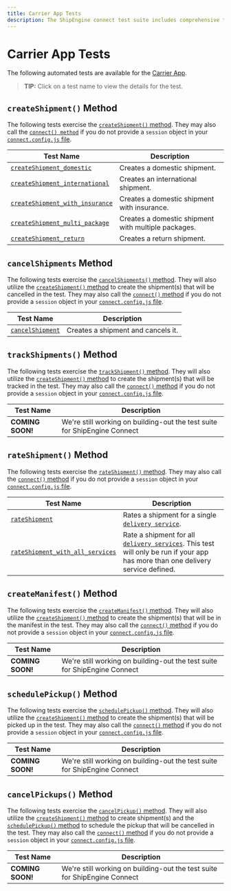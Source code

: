 ```yaml
---
title: Carrier App Tests
description: The ShipEngine connect test suite includes comprehensive test coverage for your carrier app
---
```



Carrier App Tests
==========================================
The following automated tests are available for the [Carrier App](../../reference/carrier.mdx).

> **TIP:** Click on a test name to view the details for the test.


`createShipment()` Method
------------------------------------
The following tests exercise the [`createShipment()` method](../../reference/methods/create-shipment.mdx).
They may also call the [`connect() method`](../../reference/methods/connect.mdx) if you do not provide
a `session` object in your [`connect.config.js` file](./../../testing/config.mdx).

| Test Name | Description
|-----------|------------------------------------------
|[`createShipment_domestic`](./create-shipment/create-shipment-domestic.mdx) | Creates a domestic shipment.
|[`createShipment_international`](./create-shipment/create-shipment-international.mdx) | Creates an international shipment.
|[`createShipment_with_insurance`](./create-shipment/create-shipment-with-insurance.mdx) | Creates a domestic shipment with insurance.
|[`createShipment_multi_package`](./create-shipment/create-shipment-multi-package.mdx) | Creates a domestic shipment with multiple packages.
|[`createShipment_return`](./create-shipment/create-shipment-return.mdx) | Creates a return shipment.



`cancelShipments` Method
------------------------------------
The following tests exercise the [`cancelShipments()` method](../../reference/methods/cancel-shipments.mdx). They will
also utilize the [`createShipment()` method](../../reference/methods/create-shipment.mdx) to create the shipment(s) that will
be cancelled in the test. They may also call the [`connect()` method](../../reference/methods/connect.mdx) if you do not provide
 a `session` object in your [`connect.config.js` file](./../../testing/config.mdx).

| Test Name | Description
|-----------|------------------------------------------
| [`cancelShipment`](./cancel-shipment/cancel-shipment.mdx) | Creates a shipment and cancels it.



`trackShipments()` Method
------------------------------------
The following tests exercise the [`trackShipment()` method](../../reference/methods/track-shipment.mdx). They will
also utilize the [`createShipment()` method](../../reference/methods/create-shipment.mdx) to create the shipment(s) that will
be tracked in the test. They may also call the [`connect()` method](../../reference/methods/connect.mdx) if you do not provide
a `session` object in your [`connect.config.js` file](./../../testing/config.mdx).

| Test Name | Description
|-----------|------------------------------------------
| **COMING SOON!** | We're still working on building-out the test suite for ShipEngine Connect



`rateShipment()` Method
------------------------------------
The following tests exercise the [`rateShipment()` method](../../reference/methods/cancel-shipments.mdx).
They may also call the [`connect()` method](../../reference/methods/connect.mdx) if you do not provide
a `session` object in your [`connect.config.js` file](./../../testing/config.mdx).

| Test Name | Description
|-----------|------------------------------------------
|[`rateShipment`](./rate-shipment/rate-shipment.mdx) | Rates a shipment for a single [`delivery service`](../../reference/delivery-service.mdx).
|[`rateShipment_with_all_services`](./rate-shipment/rate-shipment-with-all-services.mdx) | Rate a shipment for all [`delivery services`](../../reference/delivery-service.mdx). This test will only be run if your app has more than one delivery service defined.


`createManifest()` Method
------------------------------------
The following tests exercise the [`createManifest()` method](../../reference/methods/create-manifest.mdx). They will
also utilize the [`createShipment()` method](../../reference/methods/create-shipment.mdx) to create the shipment(s) that will
be in the manifest in the test. They may also call the [`connect()` method](../../reference/methods/connect.mdx) if you do not provide
a `session` object in your [`connect.config.js` file](./../../testing/config.mdx).

| Test Name | Description
|-----------|------------------------------------------
| **COMING SOON!** | We're still working on building-out the test suite for ShipEngine Connect



`schedulePickup()` Method
------------------------------------
The following tests exercise the [`schedulePickup()` method](../../reference/methods/schedule-pickup.mdx). They will
also utilize the [`createShipment()` method](../../reference/methods/create-shipment.mdx) to create the shipment(s) that will
be picked up in the test. They may also call the [`connect()` method](../../reference/methods/connect.mdx) if you do not provide
a `session` object in your [`connect.config.js` file](./../../testing/config.mdx).

| Test Name | Description
|-----------|------------------------------------------
| **COMING SOON!** | We're still working on building-out the test suite for ShipEngine Connect



`cancelPickups()` Method
------------------------------------
The following tests exercise the [`cancelPickup()` method](../../reference/methods/cancel-pickups.mdx). They will
also utilize the [`createShipment()` method](../../reference/methods/create-shipment.mdx) to create shipment(s) and the
 [`schedulePickup()` method](../../reference/methods/schedule-pickup.mdx) to schedule the pickup that will
be cancelled in the test. They may also call the [`connect()` method](../../reference/methods/connect.mdx) if you do not provide
a `session` object in your [`connect.config.js` file](./../../testing/config.mdx).

| Test Name | Description
|-----------|------------------------------------------
| **COMING SOON!** | We're still working on building-out the test suite for ShipEngine Connect
